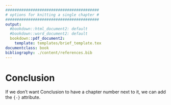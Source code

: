 ```yaml
---
#########################################
# options for knitting a single chapter #
#########################################
output:
  #bookdown::html_document2: default
  #bookdown::word_document2: default
  bookdown::pdf_document2:
    template: templates/brief_template.tex
documentclass: book
bibliography: ./content/references.bib
---
```


# Conclusion {-}
If we don't want Conclusion to have a chapter number next to it, we can add the `{-}` attribute.
